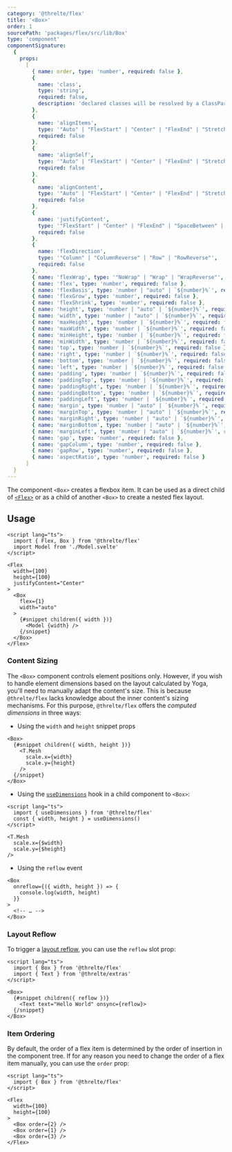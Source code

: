 ```yaml
---
category: '@threlte/flex'
title: '<Box>'
order: 1
sourcePath: 'packages/flex/src/lib/Box'
type: 'component'
componentSignature:
  {
    props:
      [
        { name: order, type: 'number', required: false },
        {
          name: 'class',
          type: 'string',
          required: false,
          description: 'declared classes will be resolved by a ClassParser declared on <Flex>'
        },
        {
          name: 'alignItems',
          type: '"Auto" | "FlexStart" | "Center" | "FlexEnd" | "Stretch" | "Baseline" | "SpaceBetween" | "SpaceAround"',
          required: false
        },
        {
          name: 'alignSelf',
          type: '"Auto" | "FlexStart" | "Center" | "FlexEnd" | "Stretch" | "Baseline" | "SpaceBetween" | "SpaceAround"',
          required: false
        },
        {
          name: 'alignContent',
          type: '"Auto" | "FlexStart" | "Center" | "FlexEnd" | "Stretch" | "Baseline" | "SpaceBetween" | "SpaceAround"',
          required: false
        },
        {
          name: 'justifyContent',
          type: '"FlexStart" | "Center" | "FlexEnd" | "SpaceBetween" | "SpaceAround" | "SpaceEvenly"',
          required: false
        },
        {
          name: 'flexDirection',
          type: '"Column" | "ColumnReverse" | "Row" | "RowReverse"',
          required: false
        },
        { name: 'flexWrap', type: '"NoWrap" | "Wrap" | "WrapReverse"', required: false },
        { name: 'flex', type: 'number', required: false },
        { name: 'flexBasis', type: 'number | "auto" | `${number}%`', required: false },
        { name: 'flexGrow', type: 'number', required: false },
        { name: 'flexShrink', type: 'number', required: false },
        { name: 'height', type: 'number | "auto" | `${number}%`', required: false },
        { name: 'width', type: 'number | "auto" | `${number}%`', required: false },
        { name: 'maxHeight', type: 'number | `${number}%`', required: false },
        { name: 'maxWidth', type: 'number | `${number}%`', required: false },
        { name: 'minHeight', type: 'number | `${number}%`', required: false },
        { name: 'minWidth', type: 'number | `${number}%`', required: false },
        { name: 'top', type: 'number | `${number}%`', required: false },
        { name: 'right', type: 'number | `${number}%`', required: false },
        { name: 'bottom', type: 'number | `${number}%`', required: false },
        { name: 'left', type: 'number | `${number}%`', required: false },
        { name: 'padding', type: 'number | `${number}%`', required: false },
        { name: 'paddingTop', type: 'number | `${number}%`', required: false },
        { name: 'paddingRight', type: 'number | `${number}%`', required: false },
        { name: 'paddingBottom', type: 'number | `${number}%`', required: false },
        { name: 'paddingLeft', type: 'number | `${number}%`', required: false },
        { name: 'margin', type: 'number | "auto" | `${number}%`', required: false },
        { name: 'marginTop', type: 'number | "auto" | `${number}%`', required: false },
        { name: 'marginRight', type: 'number | "auto" | `${number}%`', required: false },
        { name: 'marginBottom', type: 'number | "auto" | `${number}%`', required: false },
        { name: 'marginLeft', type: 'number | "auto" | `${number}%`', required: false },
        { name: 'gap', type: 'number', required: false },
        { name: 'gapColumn', type: 'number', required: false },
        { name: 'gapRow', type: 'number', required: false },
        { name: 'aspectRatio', type: 'number', required: false }
      ]
  }
---
```


The component `<Box>` creates a flexbox item. It can be used as a direct child
of [`<Flex>`](/docs/reference/flex/flex) or as a child of another `<Box>` to
create a nested flex layout.

## Usage

```svelte
<script lang="ts">
  import { Flex, Box } from '@threlte/flex'
  import Model from './Model.svelte'
</script>

<Flex
  width={100}
  height={100}
  justifyContent="Center"
>
  <Box
    flex={1}
    width="auto"
  >
    {#snippet children({ width })}
      <Model {width} />
    {/snippet}
  </Box>
</Flex>
```

### Content Sizing

The `<Box>` component controls element positions only. However, if you wish to
handle element dimensions based on the layout calculated by Yoga, you'll need to
manually adapt the content's size. This is because `@threlte/flex` lacks
knowledge about the inner content's sizing mechanisms. For this purpose,
`@threlte/flex` offers the _computed dimensions_ in three ways:

- Using the `width` and `height` snippet props

```svelte
<Box>
  {#snippet children({ width, height })}
    <T.Mesh
      scale.x={width}
      scale.y={height}
    />
  {/snippet}
</Box>
```

- Using the [`useDimensions`](/docs/reference/flex/use-dimensions) hook in a child component to `<Box>`:

```svelte title="Child.svelte"
<script lang="ts">
  import { useDimensions } from '@threlte/flex'
  const { width, height } = useDimensions()
</script>

<T.Mesh
  scale.x={$width}
  scale.y={$height}
/>
```

- Using the `reflow` event

```svelte
<Box
  onreflow={({ width, height }) => {
    console.log(width, height)
  }}
>
  <!-- … -->
</Box>
```

### Layout Reflow

To trigger a [layout reflow](/docs/reference/flex/flex#layout-reflow), you can use the `reflow` slot prop:

```svelte
<script lang="ts">
  import { Box } from '@threlte/flex'
  import { Text } from '@threlte/extras'
</script>

<Box>
  {#snippet children({ reflow })}
    <Text text="Hello World" onsync={reflow}>
  {/snippet}
</Box>
```

### Item Ordering

By default, the order of a flex item is determined by the order of insertion in
the component tree. If for any reason you need to change the order of a flex
item manually, you can use the `order` prop:

```svelte
<script lang="ts">
  import { Box } from '@threlte/flex'
</script>

<Flex
  width={100}
  height={100}
>
  <Box order={2} />
  <Box order={1} />
  <Box order={3} />
</Flex>
```
